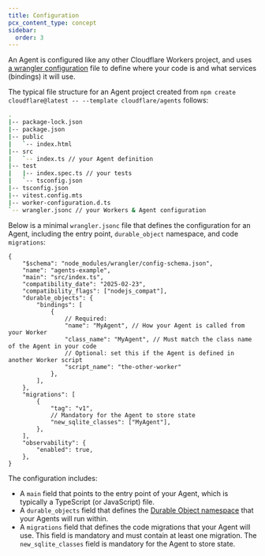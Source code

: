 ```yaml
---
title: Configuration
pcx_content_type: concept
sidebar:
  order: 3
---
```



An Agent is configured like any other Cloudflare Workers project, and uses [a wrangler configuration](/workers/wrangler/configuration/) file to define where your code is and what services (bindings) it will use.

The typical file structure for an Agent project created from `npm create cloudflare@latest -- --template cloudflare/agents` follows:

```sh
.
|-- package-lock.json
|-- package.json
|-- public
|   `-- index.html
|-- src
|   `-- index.ts // your Agent definition
|-- test
|   |-- index.spec.ts // your tests
|   `-- tsconfig.json
|-- tsconfig.json
|-- vitest.config.mts
|-- worker-configuration.d.ts
`-- wrangler.jsonc // your Workers & Agent configuration
```

Below is a minimal `wrangler.jsonc` file that defines the configuration for an Agent, including the entry point, `durable_object` namespace, and code `migrations`:

<WranglerConfig>

```jsonc
{
	"$schema": "node_modules/wrangler/config-schema.json",
	"name": "agents-example",
	"main": "src/index.ts",
	"compatibility_date": "2025-02-23",
	"compatibility_flags": ["nodejs_compat"],
	"durable_objects": {
		"bindings": [
			{
				// Required:
				"name": "MyAgent", // How your Agent is called from your Worker
				"class_name": "MyAgent", // Must match the class name of the Agent in your code
				// Optional: set this if the Agent is defined in another Worker script
				"script_name": "the-other-worker"
			},
		],
	},
	"migrations": [
		{
			"tag": "v1",
			// Mandatory for the Agent to store state
			"new_sqlite_classes": ["MyAgent"],
		},
	],
	"observability": {
		"enabled": true,
	},
}
```

</WranglerConfig>

The configuration includes:

- A `main` field that points to the entry point of your Agent, which is typically a TypeScript (or JavaScript) file.
- A `durable_objects` field that defines the [Durable Object namespace](/durable-objects/reference/glossary/) that your Agents will run within.
- A `migrations` field that defines the code migrations that your Agent will use. This field is mandatory and must contain at least one migration. The `new_sqlite_classes` field is mandatory for the Agent to store state.
